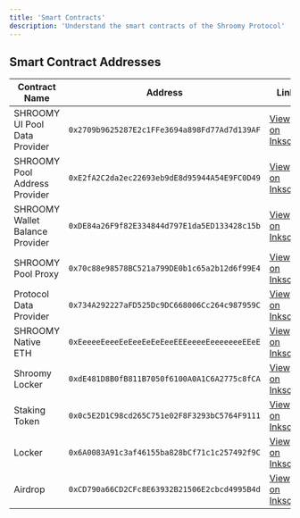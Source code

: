 ```yaml
---
title: 'Smart Contracts'
description: 'Understand the smart contracts of the Shroomy Protocol'
---
```

## Smart Contract Addresses

| Contract Name | Address | Link |
|--------------|---------|---------|
| SHROOMY UI Pool Data Provider | `0x2709b9625287E2c1FFe3694a898Fd77Ad7d139AF` | [View on Inkscan](https://explorer.inkonchain.com/address/0x2709b9625287E2c1FFe3694a898Fd77Ad7d139AF) |
| SHROOMY Pool Address Provider | `0xE2fA2C2da2ec22693eb9dE8d95944A54E9FC0D49` | [View on Inkscan](https://explorer.inkonchain.com/address/0xE2fA2C2da2ec22693eb9dE8d95944A54E9FC0D49) |
| SHROOMY Wallet Balance Provider | `0xDE84a26F9f82E334844d797E1da5ED133428c15b` | [View on Inkscan](https://explorer.inkonchain.com/address/0xDE84a26F9f82E334844d797E1da5ED133428c15b) |
| SHROOMY Pool Proxy | `0x70c88e98578BC521a799DE0b1c65a2b12d6f99E4` | [View on Inkscan](https://explorer.inkonchain.com/address/0x70c88e98578BC521a799DE0b1c65a2b12d6f99E4) |
| Protocol Data Provider | `0x734A292227aFD525Dc9DC668006Cc264c987959C` | [View on Inkscan](https://explorer.inkonchain.com/address/0x734A292227aFD525Dc9DC668006Cc264c987959C) |
| SHROOMY Native ETH | `0xEeeeeEeeeEeEeeEeEeEeeEEEeeeeEeeeeeeeEEeE` | [View on Inkscan](https://explorer.inkonchain.com/address/0xEeeeeEeeeEeEeeEeEeEeeEEEeeeeEeeeeeeeEEeE) |
| Shroomy Locker | `0xdE481D8B0fB811B7050f6100A0A1C6A2775c8fCA` | [View on Inkscan](https://explorer.inkonchain.com/address/0xdE481D8B0fB811B7050f6100A0A1C6A2775c8fCA) |
| Staking Token | `0x0c5E2D1C98cd265C751e02F8F3293bC5764F9111` | [View on Inkscan](https://explorer.inkonchain.com/address/0x0c5E2D1C98cd265C751e02F8F3293bC5764F9111) |
| Locker | `0x6A0083A91c3af46155ba828bCf71c1c257492f9C` | [View on Inkscan](https://explorer.inkonchain.com/address/0x6A0083A91c3af46155ba828bCf71c1c257492f9C) |
| Airdrop | `0xCD790a66CD2CFc8E63932B21506E2cbcd4995B4d` | [View on Inkscan](https://explorer.inkonchain.com/address/0xCD790a66CD2CFc8E63932B21506E2cbcd4995B4d) |
